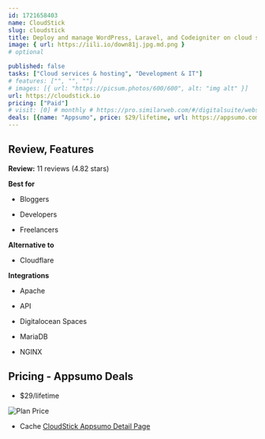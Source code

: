 ```yaml
---
id: 1721658403  
name: CloudStick
slug: cloudstick
title: Deploy and manage WordPress, Laravel, and Codeigniter on cloud servers using our cloud control panel
image: { url: https://iili.io/down81j.jpg.md.png }
# optional

published: false
tasks: ["Cloud services & hosting", "Development & IT"]
# features: ["", "", ""]
# images: [{ url: "https://picsum.photos/600/600", alt: "img alt" }]
url: https://cloudstick.io 
pricing: ["Paid"]
# visit: [0] # monthly # https://pro.similarweb.com/#/digitalsuite/websiteanalysis/home
deals: [{name: "Appsumo", price: $29/lifetime, url: https://appsumo.com/products/cloudstick/#overview }]
---
```


## Review, Features

**Review:** 11 reviews  (4.82 stars)

**Best for**

- Bloggers

- Developers

- Freelancers

**Alternative to**

- Cloudflare

**Integrations**

- Apache

- API

- Digitalocean Spaces

- MariaDB

- NGINX

## Pricing - Appsumo Deals

- $29/lifetime

<Img src="https://iili.io/doeddYP.png" alt="Plan Price" />

- Cache [CloudStick Appsumo Detail Page](https://iili.io/doedKTg.png)

